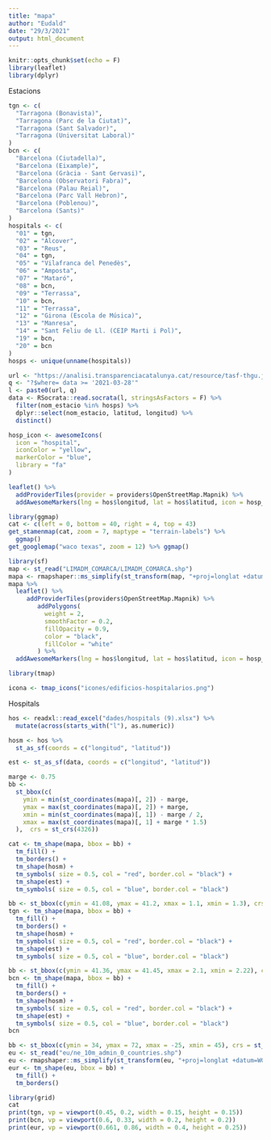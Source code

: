 ```yaml
---
title: "mapa"
author: "Eudald"
date: "29/3/2021"
output: html_document
---
```


```r
knitr::opts_chunk$set(echo = F)
library(leaflet)
library(dplyr)
```



Estacions

```r
tgn <- c(
  "Tarragona (Bonavista)",
  "Tarragona (Parc de la Ciutat)",
  "Tarragona (Sant Salvador)",
  "Tarragona (Universitat Laboral)"
)
bcn <- c(
  "Barcelona (Ciutadella)",
  "Barcelona (Eixample)",
  "Barcelona (Gràcia - Sant Gervasi)",
  "Barcelona (Observatori Fabra)",
  "Barcelona (Palau Reial)",
  "Barcelona (Parc Vall Hebron)",
  "Barcelona (Poblenou)",
  "Barcelona (Sants)"
)
hospitals <- c(
  "01" = tgn,
  "02" = "Alcover",
  "03" = "Reus",
  "04" = tgn,
  "05" = "Vilafranca del Penedès",
  "06" = "Amposta",
  "07" = "Mataró",
  "08" = bcn,
  "09" = "Terrassa",
  "10" = bcn,
  "11" = "Terrassa",
  "12" = "Girona (Escola de Música)",
  "13" = "Manresa",
  "14" = "Sant Feliu de Ll. (CEIP Marti i Pol)",
  "19" = bcn,
  "20" = bcn
)
hosps <- unique(unname(hospitals))
```

```r
url <- "https://analisi.transparenciacatalunya.cat/resource/tasf-thgu.json"
q <- "?$where= data >= '2021-03-28'"
l <- paste0(url, q)
data <- RSocrata::read.socrata(l, stringsAsFactors = F) %>%
  filter(nom_estacio %in% hosps) %>%
  dplyr::select(nom_estacio, latitud, longitud) %>%
  distinct()
```

```r
hosp_icon <- awesomeIcons(
  icon = "hospital", 
  iconColor = "yellow", 
  markerColor = "blue",
  library = "fa"
)
```


```r
leaflet() %>%
  addProviderTiles(provider = providers$OpenStreetMap.Mapnik) %>%
  addAwesomeMarkers(lng = hos$longitud, lat = hos$latitud, icon = hosp_icon)
```

```r
library(ggmap)
cat <- c(left = 0, bottom = 40, right = 4, top = 43)
get_stamenmap(cat, zoom = 7, maptype = "terrain-labels") %>% 
  ggmap() 
get_googlemap("waco texas", zoom = 12) %>% ggmap()
```


```r
library(sf)
map <- st_read("LIMADM_COMARCA/LIMADM_COMARCA.shp")
mapa <- rmapshaper::ms_simplify(st_transform(map, "+proj=longlat +datum=WGS84"))
mapa %>%
  leaflet() %>%
     addProviderTiles(providers$OpenStreetMap.Mapnik) %>%
        addPolygons(
          weight = 2,
          smoothFactor = 0.2,
          fillOpacity = 0.9,
          color = "black",
          fillColor = "white"
        ) %>%
  addAwesomeMarkers(lng = hos$longitud, lat = hos$latitud, icon = hosp_icon, label = hos$nom)
```

```r
library(tmap)
```
```r
icona <- tmap_icons("icones/edificios-hospitalarios.png")
```

Hospitals

```r
hos <- readxl::read_excel("dades/hospitals (9).xlsx") %>%
  mutate(across(starts_with("l"), as.numeric))
```


```r
hosm <- hos %>% 
  st_as_sf(coords = c("longitud", "latitud"))

est <- st_as_sf(data, coords = c("longitud", "latitud"))

marge <- 0.75
bb <-
  st_bbox(c(
    ymin = min(st_coordinates(mapa)[, 2]) - marge,
    ymax = max(st_coordinates(mapa)[, 2]) + marge,
    xmin = min(st_coordinates(mapa)[, 1]) - marge / 2,
    xmax = max(st_coordinates(mapa)[, 1] + marge * 1.5)
  ),  crs = st_crs(4326))

cat <- tm_shape(mapa, bbox = bb) + 
  tm_fill() +
  tm_borders() +
  tm_shape(hosm) +
  tm_symbols( size = 0.5, col = "red", border.col = "black") + 
  tm_shape(est) + 
  tm_symbols( size = 0.5, col = "blue", border.col = "black") 
```

```r

bb <- st_bbox(c(ymin = 41.08, ymax = 41.2, xmax = 1.1, xmin = 1.3), crs = st_crs(4326))
tgn <- tm_shape(mapa, bbox = bb) + 
  tm_fill() +
  tm_borders() +
  tm_shape(hosm) +
  tm_symbols( size = 0.5, col = "red", border.col = "black") + 
  tm_shape(est) + 
  tm_symbols( size = 0.5, col = "blue", border.col = "black") 
```

```r
bb <- st_bbox(c(ymin = 41.36, ymax = 41.45, xmax = 2.1, xmin = 2.22), crs = st_crs(4326))
bcn <- tm_shape(mapa, bbox = bb) + 
  tm_fill() +
  tm_borders() +
  tm_shape(hosm) +
  tm_symbols( size = 0.5, col = "red", border.col = "black") + 
  tm_shape(est) + 
  tm_symbols( size = 0.5, col = "blue", border.col = "black") 
bcn
```

```r
bb <- st_bbox(c(ymin = 34, ymax = 72, xmax = -25, xmin = 45), crs = st_crs(4326))
eu <- st_read("eu/ne_10m_admin_0_countries.shp")
eu <- rmapshaper::ms_simplify(st_transform(eu, "+proj=longlat +datum=WGS84"))
eur <- tm_shape(eu, bbox = bb) + 
  tm_fill() + 
  tm_borders()
```

```r
library(grid)
cat
print(tgn, vp = viewport(0.45, 0.2, width = 0.15, height = 0.15))
print(bcn, vp = viewport(0.6, 0.33, width = 0.2, height = 0.2))
print(eur, vp = viewport(0.661, 0.86, width = 0.4, height = 0.25))
```

